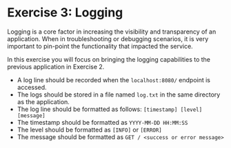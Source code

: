 # Exercise 3: Logging

Logging is a core factor in increasing the visibility and transparency of an application.
When in troubleshooting or debugging scenarios, it is very important to pin-point the functionality that impacted the service.

In this exercise you will focus on bringing the logging capabilities to the previous application in Exercise 2.

- A log line should be recorded when the `localhost:8080/` endpoint is accessed.
- The logs should be stored in a file named `log.txt` in the same directory as the application.
- The log line should be formatted as follows: `[timestamp] [level] [message]`
- The timestamp should be formatted as `YYYY-MM-DD HH:MM:SS`
- The level should be formatted as `[INFO]` or `[ERROR]`
- The message should be formatted as `GET / <success or error message>`

